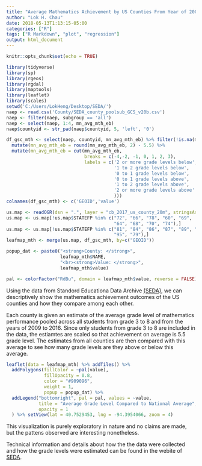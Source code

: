 ```yaml
---
title: "Average Mathematics Achievement by US Counties From Year of 2009 - 2016"
author: "Lok H. Chau"
date: 2018-05-13T1:13:15-05:00
categories: ["R"]
tags: ["R Markdown", "plot", "regression"]
output: html_document
---
```

```r
knitr::opts_chunk$set(echo = TRUE)
```

```r
library(tidyverse)
library(sp)
library(rgeos)
library(rgdal)
library(maptools)
library(leaflet)
library(scales)
setwd('C:/Users/LokHeng/Desktop/SEDA/')
naep <- read.csv('County/SEDA_county_poolsub_GCS_v20b.csv')
naep <- filter(naep, subgroup == 'all')
naep <- select(naep, 1:4, mn_avg_mth_eb)
naep$countyid <- str_pad(naep$countyid, 5, 'left', '0')

df_gsc_mth <- select(naep, countyid, mn_avg_mth_eb) %>% filter(!is.na(mn_avg_mth_eb)) %>%
  mutate(mn_avg_mth_eb = round(mn_avg_mth_eb, 2) - 5.5) %>%
  mutate(mn_avg_mth_eb = cut(mn_avg_mth_eb,
                             breaks = c(-4,-2, -1, 0, 1, 2, 3),
                             labels = c('2 or more grade levels below',
                                        '1 to 2 grade levels below',
                                        '0 to 1 grade levels below',
                                        '0 to 1 grade levels above',
                                        '1 to 2 grade levels above',
                                        '2 or more grade levels above'
                                        )))
colnames(df_gsc_mth) <- c('GEOID','value')

us.map <- readOGR(dsn = ".", layer = "cb_2017_us_county_20m", stringsAsFactors = FALSE)
us.map <- us.map[!us.map$STATEFP %in% c("72", "66", "78", "60", "69",
                                        "64", "68", "70", "74"),]
us.map <- us.map[!us.map$STATEFP %in% c("81", "84", "86", "87", "89", "71", "76",
                                        "95", "79"),]
leafmap_mth <- merge(us.map, df_gsc_mth, by=c("GEOID"))

popup_dat <- paste0("<strong>County: </strong>", 
                    leafmap_mth$NAME, 
                    "<br><strong>Value: </strong>", 
                    leafmap_mth$value)

pal <- colorFactor("RdBu", domain = leafmap_mth$value, reverse = FALSE)
```

Using the data from Standord Educationa Data Archive [(SEDA)](https://cepa.stanford.edu/seda/overview), we can descriptively show the mathematics achievement outcomes of the US counties and how they compare among each other. 

Each county is given an estimate of the average grade level of mathematics performance pooled across all students from grade 3 to 8 and from the years of 2009 to 2016. Since only students from grade 3 to 8 are included in the data, the estiamtes are scaled so that achievement on average is 5.5 grade level. The estimates from all counties are then compared with this average to see how many grade levels are they above or below this average.

```r
leaflet(data = leafmap_mth) %>% addTiles() %>%
  addPolygons(fillColor = ~pal(value), 
              fillOpacity = 0.8, 
              color = "#909096", 
              weight = 1,
              popup = popup_dat) %>%
  addLegend("bottomright", pal = pal, values = ~value,
            title = "Average Grade Level Compared to National Average",
            opacity = 1
  ) %>% setView(lat = 40.7529453, lng = -94.3954066, zoom = 4)
```

This visualization is purely exploratory in nature and no claims are made, but the pattens observed are interesting nonetheless.

Technical information and details about how the the data were collected and how the grade levels were estimated can be found in the webite of [SEDA](https://cepa.stanford.edu/seda/overview).